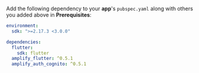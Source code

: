 Add the following dependency to your **app**'s `pubspec.yaml` along with others you added above in **Prerequisites**:

```yaml
environment:
  sdk: ">=2.17.3 <3.0.0"

dependencies:
  flutter:
    sdk: flutter
  amplify_flutter: ^0.5.1
  amplify_auth_cognito: ^0.5.1
```
